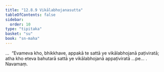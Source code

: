 ```yaml
---
title: "12.8.9 Vikālabhojanasutta"
tableOfContents: false
sidebar:
  order: 10
type: "tipitaka"
basket: "su"
book: "sn-maha"
---
```



<DynamicBreadcrumb />

<Division number="1149" book="sn-maha">

<Paragraph number="2475" book="sn-maha">
…  “Evameva kho, bhikkhave, appakā te sattā ye vikālabhojanā paṭiviratā; atha kho eteva bahutarā sattā ye vikālabhojanā appaṭiviratā …pe… .

</Paragraph>
</Division>

<Paragraph number="2476" type="center" book="sn-maha">
Navamaṃ.
</Paragraph>
